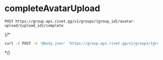# completeAvatarUpload
```
POST https://group.api.rivet.gg/v1/groups/{group_id}/avatar-upload/{upload_id}/complete
```


{/*<RequestExample>
```bash curl
curl -X POST -d '@body.json' 'https://group.api.rivet.gg/v1/groups/{group_id}/avatar-upload/{upload_id}/complete'
```
</RequestExample>*/}
